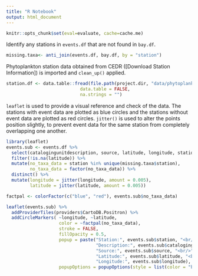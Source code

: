 ```yaml
---
title: "R Notebook"
output: html_document
---
```

```r
knitr::opts_chunk$set(eval=evaluate, cache=cache.me)
```

Identify any stations in `events.df` that are not found in `bay.df`.
```r
missing.taxa<- anti_join(events.df, bay.df, by = "station")
```

Phytoplankton station data obtained from CEDR ([Download Station Information]) is imported and `clean_up()` applied.
```r
station.df <- data.table::fread(file.path(project.dir, "data/phytoplankton/cedr_phyto_station.csv"),
                            data.table = FALSE,
                            na.strings = "")
```

`leaflet` is used to provide a visual reference and check of the data. The stations with event data are plotted as blue circles and the stations without event data are plotted as red circles. `jitter()` is used to alter the points position slightly, to prevent event data for the same station from completely overlapping one another.
```r
library(leaflet)
events.sub <- events.df %>% 
  select(catalogingunitdescription, source, latitude, longitude, station) %>% 
  filter(!is.na(latitude)) %>% 
  mutate(no_taxa_data = station %in% unique(missing.taxa$station),
         no_taxa_data = factor(no_taxa_data)) %>% 
  distinct() %>% 
  mutate(longitude = jitter(longitude, amount = 0.005),
         latitude = jitter(latitude, amount = 0.005))

factpal <- colorFactor(c("blue", "red"), events.sub$no_taxa_data)

leaflet(events.sub) %>% 
  addProviderTiles(providers$CartoDB.Positron) %>% 
  addCircleMarkers( ~longitude, ~latitude,
                    color = ~factpal(no_taxa_data),
                    stroke = FALSE,
                    fillOpacity = 0.5,
                    popup = paste("Station:", events.sub$station, "<br/>",
                                  "Description:", events.sub$catalogingunitdescription, "<br/>",
                                  "Source:", events.sub$source, "<br/>",
                                  "Latitude:", events.sub$latitude, "<br/>",
                                  "Longitude:", events.sub$longitude),
                    popupOptions = popupOptions(style = list(color = "black")))

```

